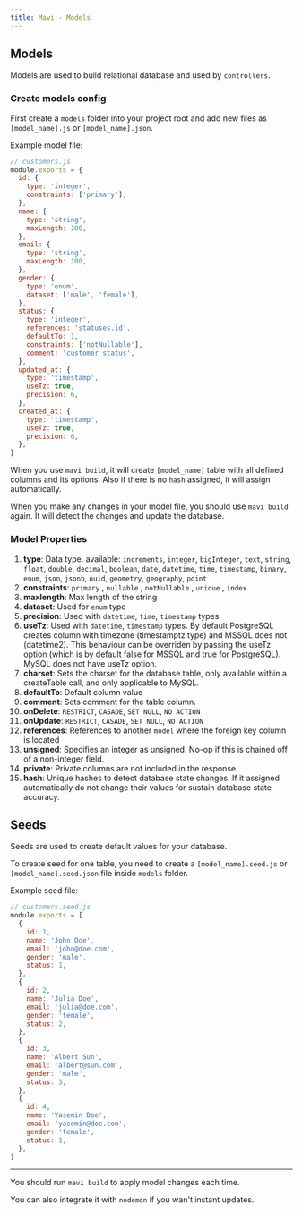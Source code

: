 ```yaml
---
title: Mavi - Models
---
```


## Models

Models are used to build relational database and used by `controllers`.

### Create models config

First create a `models` folder into your project root and add new files as `[model_name].js` or `[model_name].json`.

Example model file:

```js
// customers.js
module.exports = {
  id: {
    type: 'integer',
    constraints: ['primary'],
  },
  name: {
    type: 'string',
    maxLength: 100,
  },
  email: {
    type: 'string',
    maxLength: 100,
  },
  gender: {
    type: 'enum',
    dataset: ['male', 'female'],
  },
  status: {
    type: 'integer',
    references: 'statuses.id',
    defaultTo: 1,
    constraints: ['notNullable'],
    comment: 'customer status',
  },
  updated_at: {
    type: 'timestamp',
    useTz: true,
    precision: 6,
  },
  created_at: {
    type: 'timestamp',
    useTz: true,
    precision: 6,
  },
}
```

When you use `mavi build`, it will create `[model_name]` table with all defined columns and its options. Also if there is no `hash` assigned, it will assign automatically.

When you make any changes in your model file, you should use `mavi build` again. It will detect the changes and update the database.

### Model Properties

1. **type**: Data type. available: `increments`, `integer`, `bigInteger`, `text`, `string`, `float`, `double`, `decimal`, `boolean`, `date`, `datetime`, `time`, `timestamp`, `binary`, `enum`, `json`, `jsonb`, `uuid`, `geometry`, `geography`, `point`
1. **constraints**: `primary` , `nullable` , `notNullable` , `unique` , `index`
1. **maxlength**: Max length of the string
1. **dataset**: Used for `enum` type
1. **precision**: Used with `datetime`, `time`, `timestamp` types
1. **useTz**: Used with `datetime`, `timestamp` types. By default PostgreSQL creates column with timezone (timestamptz type) and MSSQL does not (datetime2). This behaviour can be overriden by passing the useTz option (which is by default false for MSSQL and true for PostgreSQL). MySQL does not have useTz option.
1. **charset**: Sets the charset for the database table, only available within a createTable call, and only applicable to MySQL.
1. **defaultTo**: Default column value
1. **comment**: Sets comment for the table column.
1. **onDelete**: `RESTRICT`, `CASADE`, `SET NULL`, `NO ACTION`
1. **onUpdate**: `RESTRICT`, `CASADE`, `SET NULL`, `NO ACTION`
1. **references**: References to another `model` where the foreign key column is located
1. **unsigned**: Specifies an integer as unsigned. No-op if this is chained off of a non-integer field.
1. **private**: Private columns are not included in the response.
1. **hash**: Unique hashes to detect database state changes. If it assigned automatically do not change their values for sustain database state accuracy.

## Seeds

Seeds are used to create default values for your database.

To create seed for one table, you need to create a `[model_name].seed.js` or `[model_name].seed.json` file inside `models` folder.

Example seed file:

```js
// customers.seed.js
module.exports = [
  {
    id: 1,
    name: 'John Doe',
    email: 'john@doe.com',
    gender: 'male',
    status: 1,
  },
  {
    id: 2,
    name: 'Julia Doe',
    email: 'julia@doe.com',
    gender: 'female',
    status: 2,
  },
  {
    id: 3,
    name: 'Albert Sun',
    email: 'albert@sun.com',
    gender: 'male',
    status: 3,
  },
  {
    id: 4,
    name: 'Yasemin Doe',
    email: 'yasemin@doe.com',
    gender: 'female',
    status: 1,
  },
]
```

---

You should run `mavi build` to apply model changes each time.

You can also integrate it with `nodemon` if you wan't instant updates.

